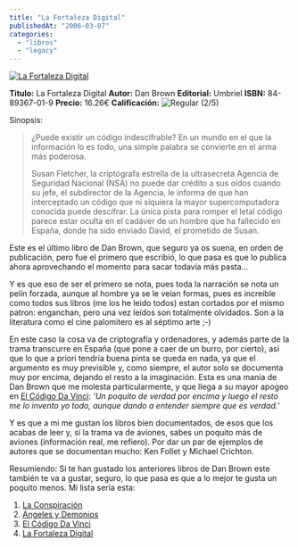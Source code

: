 ```yaml
---
title: "La Fortaleza Digital"
publishedAt: "2006-03-07"
categories: 
  - "libros"
  - "legacy"
---
```


[![La Fortaleza Digital](http://tienda.cyberdark.net/ximg/opImg/forta.jpg)](http://www.casadellibro.com/fichas/fichabiblio/0,1094,2900001094878,00.html?codigo=2900001094878&titulo=LA+FORTALEZA+DIGITAL)

**Titulo:** La Fortaleza Digital **Autor:** Dan Brown **Editorial:** Umbriel **ISBN:** 84-89367-01-9 **Precio:** 16.26€ **Calificación:** ![Regular](http://rick.jinlabs.com/i/2stars.png) (2/5)

Sinopsis:

> ¿Puede existir un código indescifrable? En un mundo en el que la información lo es todo, una simple palabra se convierte en el arma más poderosa.
> 
> Susan Fletcher, la criptógrafa estrella de la ultrasecreta Agencia de Seguridad Nacional (NSA) no puede dar crédito a sus oídos cuando su jefe, el subdirector de la Agencia, le informa de que han interceptado un código que ni siquiera la mayor supercomputadora conocida puede descifrar. La única pista para romper el letal código parece estar oculta en el cadáver de un hombre que ha fallecido en España, donde ha sido enviado David, el prometido de Susan.

Este es el último libro de Dan Brown, que seguro ya os suena, en orden de publicación, pero fue el primero que escribió, lo que pasa es que lo publica ahora aprovechando el momento para sacar todavía más pasta...

Y es que eso de ser el primero se nota, pues toda la narración se nota un pelín forzada, aunque al hombre ya se le veían formas, pues es increible como todos sus libros (me los he leido todos) estan cortados por el mismo patron: enganchan, pero una vez leídos son totalmente olvidados. Son a la literatura como el cine palomitero es al séptimo arte ;-)

En este caso la cosa va de criptografía y ordenadores, y además parte de la trama transcurre en España (que pone a caer de un burro, por cierto), asi que lo que a priori tendría buena pinta se queda en nada, ya que el argumento es muy previsible y, como siempre, el autor solo se documenta muy por encima, dejando el resto a la imaginación. Esta es una manía de Dan Brown que me molesta particularmente, y que llega a su mayor apogeo en [El Código Da Vinci](http://www.casadellibro.com/fichas/fichabiblio/0,1094,2900000943181,00.html?codigo=2900000943181&titulo=EL+CODIGO+DA+VINCI): _'Un poquito de verdad por encima y luego el resto me lo invento yo todo, aunque dando a entender siempre que es verdad.'_

Y es que a mi me gustan los libros bien documentados, de esos que los acabas de leer y, si la trama va de aviones, sabes un poquito más de aviones (información real, me refiero). Por dar un par de ejemplos de autores que se documentan mucho: Ken Follet y Michael Crichton.

Resumiendo: Si te han gustado los anteriores libros de Dan Brown este también te va a gustar, seguro, lo que pasa es que a lo mejor te gusta un poquito menos. Mi lista sería esta:

1. [La Conspiración](http://www.casadellibro.com/fichas/fichabiblio/0,1094,2900001050656,00.html?codigo=2900001050656&titulo=LA+CONSPIRACION)
2. [Ángeles y Demonios](http://www.casadellibro.com/fichas/fichabiblio/0,1094,2900001004329,00.html?codigo=2900001004329&titulo=ANGELES+Y+DEMONIOS)
3. [El Código Da Vinci](http://www.casadellibro.com/fichas/fichabiblio/0,1094,2900000943181,00.html?codigo=2900000943181&titulo=EL+CODIGO+DA+VINCI)
4. [La Fortaleza Digital](http://www.casadellibro.com/fichas/fichabiblio/0,1094,2900001094878,00.html?codigo=2900001094878&titulo=LA+FORTALEZA+DIGITAL)
